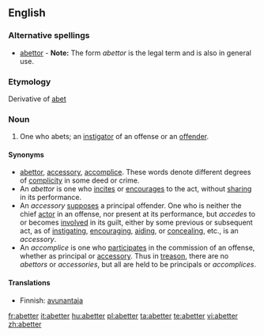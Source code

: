 ==English==

===Alternative spellings===
* [[abettor]] - '''Note:''' The form ''abettor'' is the legal term and is also in general use.

===Etymology===
Derivative of [[abet]]

===Noun===
{{en-noun}}
# One who abets; an [[instigator]] of an offense or an [[offender]].

====Synonyms====
*[[abettor]], [[accessory]], [[accomplice]]. These words denote different degrees of [[complicity]] in some deed or crime.
*An ''abettor'' is one who [[incites]] or [[encourages]] to the act, without [[sharing]] in its performance.
*An ''accessory'' [[supposes]] a principal offender. One who is neither the chief [[actor]] in an offense, nor present at its performance, but ''accedes'' to or becomes [[involved]] in its guilt, either by some previous or subsequent act, as of [[instigating]], [[encouraging]], [[aiding]], or [[concealing]], etc., is an ''accessory''.
*An ''accomplice'' is one who [[participates]] in the commission of an offense, whether as principal or [[accessory]]. Thus in [[treason]], there are no ''abettors'' or ''accessories'', but all are held to be principals or ''accomplices''.

====Translations====
*Finnish: [[avunantaja]]

[[fr:abetter]]
[[it:abetter]]
[[hu:abetter]]
[[pl:abetter]]
[[ta:abetter]]
[[te:abetter]]
[[vi:abetter]]
[[zh:abetter]]
